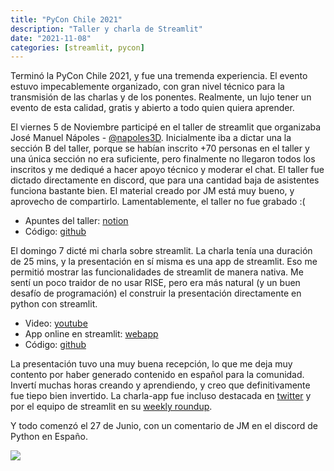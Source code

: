 ```yaml
---
title: "PyCon Chile 2021"
description: "Taller y charla de Streamlit"
date: "2021-11-08"
categories: [streamlit, pycon]
---
```


Terminó la PyCon Chile 2021, y fue una tremenda experiencia. El evento estuvo impecablemente organizado, con gran nivel técnico para la transmisión de las charlas y de los ponentes. Realmente, un lujo tener un evento de esta calidad, gratis y abierto a todo quien quiera aprender.

El viernes 5 de Noviembre participé en el taller de streamlit que organizaba José Manuel Nápoles - [@napoles3D](https://twitter.com/napoles3D). Inicialmente iba a dictar una la sección B del taller, porque se habían inscrito +70 personas en el taller y una única sección no era suficiente, pero finalmente no llegaron todos los inscritos y me dediqué a hacer apoyo técnico y moderar el chat. El taller fue dictado directamente en discord, que para una cantidad baja de asistentes funciona bastante bien. El material creado por JM está muy bueno, y aprovecho de compartirlo. Lamentablemente, el taller no fue grabado :(

* Apuntes del taller: [notion](https://www.notion.so/Pycon-Chile-Streamlit-Tutorial-2-hrs-cc17e56b22844a3a92638c44db06da47)
* Código: [github](https://github.com/napoles-uach/Pycon_cl_taller)

El domingo 7 dicté mi charla sobre streamlit. La charla tenía una duración de 25 mins, y la presentación en sí misma es una app de streamlit. Eso me permitió mostrar las funcionalidades de streamlit de manera nativa. Me sentí un poco traidor de no usar RISE, pero era más natural (y un buen desafío de programación) el construir la presentación directamente en python con streamlit.

* Video: [youtube](https://www.youtube.com/watch?v=qSn8in4QJYI&t=10907s)
* App online en streamlit: [webapp](https://share.streamlit.io/sebastiandres/talk_2021_11_pyconcl/main)
* Código: [github](https://github.com/sebastiandres/talk_2021_11_pyconcl)

La presentación tuvo una muy buena recepción, lo que me deja muy contento por haber generado contenido en español para la comunidad. Invertí muchas horas creando y aprendiendo, y creo que definitivamente fue tiepo bien invertido. La charla-app fue incluso destacada en [twitter](https://twitter.com/DataChaz/status/1457658699305082881) y por el equipo de streamlit en su [weekly roundup](https://discuss.streamlit.io/t/weekly-roundup-streamlit-as-a-powerpoint-google-trends-excel-file-updates-and-more/19045).

Y todo comenzó el 27 de Junio, con un comentario de JM en el discord de Python en Españo.

![](../_images/2021-11-08-pyconcl/streamlit_start.png)
